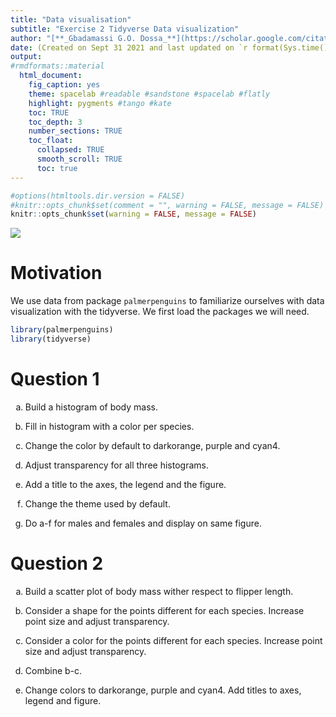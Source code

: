 ```yaml
---
title: "Data visualisation"
subtitle: "Exercise 2 Tidyverse Data visualization"
author: "[**_Gbadamassi G.O. Dossa_**](https://scholar.google.com/citations?user=w20AkZcAAAAJ&hl=en)"
date: (Created on Sept 31 2021 and last updated on `r format(Sys.time(), "%a %b %d %Y %H:%M:%S")`)
output: 
#rmdformats::material
  html_document:
    fig_caption: yes
    theme: spacelab #readable #sandstone #spacelab #flatly
    highlight: pygments #tango #kate
    toc: TRUE
    toc_depth: 3
    number_sections: TRUE
    toc_float:
      collapsed: TRUE
      smooth_scroll: TRUE
      toc: true
---
```


```r
#options(htmltools.dir.version = FALSE)
#knitr::opts_chunk$set(comment = "", warning = FALSE, message = FALSE)
knitr::opts_chunk$set(warning = FALSE, message = FALSE)
```

![](lter_penguins.png)


# Motivation

We use data from package `palmerpenguins` to familiarize ourselves with data visualization with the tidyverse. We first load the packages we will need. 
```r
library(palmerpenguins)
library(tidyverse)
```


# Question 1

a. Build a histogram of body mass.   

b. Fill in histogram with a color per species.      

c. Change the color by default to darkorange, purple and cyan4.    

d. Adjust transparency for all three histograms.     

e. Add a title to the axes, the legend and the figure.    

f. Change the theme used by default.    

g. Do a-f for males and females and display on same figure.    



# Question 2

a. Build a scatter plot of body mass wither respect to flipper length.      

b. Consider a shape for the points different for each species. Increase point size and adjust transparency. 

c. Consider a color for the points different for each species. Increase point size and adjust transparency.   

d. Combine b-c.    

e. Change colors to darkorange, purple and cyan4. Add titles to axes, legend and figure.     


